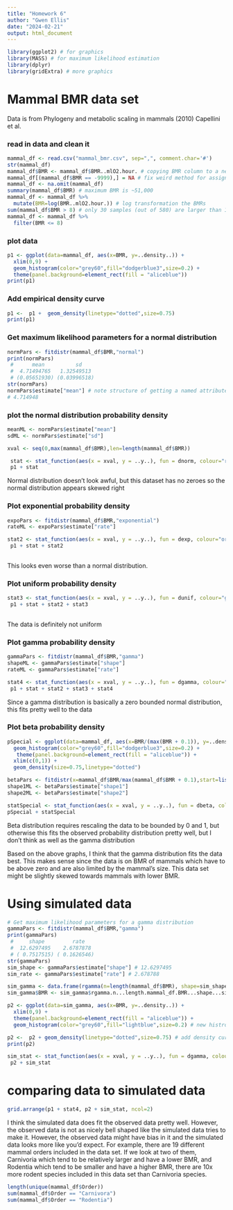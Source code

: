 ```yaml
---
title: "Homework 6"
author: "Gwen Ellis"
date: "2024-02-21"
output: html_document
---
```


```r
library(ggplot2) # for graphics
library(MASS) # for maximum likelihood estimation
library(dplyr)
library(gridExtra) # more graphics
```

# Mammal BMR data set
Data is from Phylogeny and metabolic scaling in mammals (2010) Capellini et al.

### read in data and clean it
```r
mammal_df <- read.csv("mammal_bmr.csv", sep=",", comment.char='#')
str(mammal_df)
mammal_df$BMR <- mammal_df$BMR..mlO2.hour. # copying BMR column to a new column
mammal_df[(mammal_df$BMR == -9999),] = NA # fix weird method for assigning missing values
mammal_df <- na.omit(mammal_df)
summary(mammal_df$BMR) # maximum BMR is ~51,000
mammal_df <- mammal_df %>% 
  mutate(BMR=log(BMR..mlO2.hour.)) # log transformation the BMRs
sum(mammal_df$BMR > 8) # only 30 samples (out of 580) are larger than 10^8 so I'm going to filter those out since it makes the data very hard to view (long tail)
mammal_df <- mammal_df %>% 
  filter(BMR <= 8)

```

### plot data
```r
p1 <- ggplot(data=mammal_df, aes(x=BMR, y=..density..)) +
  xlim(0,9) +
  geom_histogram(color="grey60",fill="dodgerblue3",size=0.2) +
  theme(panel.background=element_rect(fill = "aliceblue"))
print(p1)
```

### Add empirical density curve
```r
p1 <-  p1 +  geom_density(linetype="dotted",size=0.75)
print(p1)
```

### Get maximum likelihood parameters for a normal distribution
```r
normPars <- fitdistr(mammal_df$BMR,"normal")
print(normPars)
 #      mean          sd    
 #  4.71494765   1.32549513 
 # (0.05651930) (0.03996518)
str(normPars)
normPars$estimate["mean"] # note structure of getting a named attribute
# 4.714948
```

### plot the normal distribution probability density
```r
meanML <- normPars$estimate["mean"]
sdML <- normPars$estimate["sd"]

xval <- seq(0,max(mammal_df$BMR),len=length(mammal_df$BMR))

 stat <- stat_function(aes(x = xval, y = ..y..), fun = dnorm, colour="red", n = length(mammal_df$BMR), args = list(mean = meanML, sd = sdML))
 p1 + stat

```
Normal distribution doesn't look awful, but this dataset has no zeroes so the normal distribution appears skewed right

### Plot exponential probability density
```r
expoPars <- fitdistr(mammal_df$BMR,"exponential")
rateML <- expoPars$estimate["rate"]

stat2 <- stat_function(aes(x = xval, y = ..y..), fun = dexp, colour="orange2", n = length(mammal_df$BMR), args = list(rate=rateML))
 p1 + stat + stat2
 
```
This looks even worse than a normal distribution.

### Plot uniform probability density
```r
stat3 <- stat_function(aes(x = xval, y = ..y..), fun = dunif, colour="green4", n = length(mammal_df$BMR), args = list(min=min(mammal_df$BMR), max=max(mammal_df$BMR)))
 p1 + stat + stat2 + stat3
 
```
The data is definitely not uniform

### Plot gamma probability density
```r
gammaPars <- fitdistr(mammal_df$BMR,"gamma")
shapeML <- gammaPars$estimate["shape"]
rateML <- gammaPars$estimate["rate"]

stat4 <- stat_function(aes(x = xval, y = ..y..), fun = dgamma, colour="hotpink3", n = length(mammal_df$BMR), args = list(shape=shapeML, rate=rateML))
 p1 + stat + stat2 + stat3 + stat4
```

Since a gamma distribution is basically a zero bounded normal distribution, this fits pretty well to the data

### Plot beta probability density
```r
pSpecial <- ggplot(data=mammal_df, aes(x=BMR/(max(BMR + 0.1)), y=..density..)) +
  geom_histogram(color="grey60",fill="dodgerblue3",size=0.2) + 
   theme(panel.background=element_rect(fill = "aliceblue")) +
  xlim(c(0,1)) +
  geom_density(size=0.75,linetype="dotted")

betaPars <- fitdistr(x=mammal_df$BMR/max(mammal_df$BMR + 0.1),start=list(shape1=1,shape2=2),"beta")
shape1ML <- betaPars$estimate["shape1"]
shape2ML <- betaPars$estimate["shape2"]

statSpecial <- stat_function(aes(x = xval, y = ..y..), fun = dbeta, colour="orchid", n = length(mammal_df$BMR), args = list(shape1=shape1ML,shape2=shape2ML))
pSpecial + statSpecial

```

Beta distribution requires rescaling the data to be bounded by 0 and 1, but otherwise this fits the observed probability distribution pretty well, but I don't think as well as the gamma distribution

Based on the above graphs, I think that the gamma distribution fits the data best. This makes sense since the data is on BMR of mammals which have to be above zero and are also limited by the mammal's size. This data set might be slightly skewed towards mammals with lower BMR.


# Using simulated data
```r
# Get maximum likelihood parameters for a gamma distribution
gammaPars <- fitdistr(mammal_df$BMR,"gamma")
print(gammaPars)
 #     shape         rate   
 #  12.6297495    2.6787878 
 # ( 0.7517515) ( 0.1626546)
str(gammaPars)
sim_shape <- gammaPars$estimate["shape"] # 12.6297495
sim_rate <- gammaPars$estimate["rate"] # 2.678788

sim_gamma <- data.frame(rgamma(n=length(mammal_df$BMR), shape=sim_shape, rate=sim_rate)) 
sim_gamma$BMR <- sim_gamma$rgamma.n...length.mammal_df.BMR...shape...sim_shape..rate...sim_rate. # add new column

p2 <- ggplot(data=sim_gamma, aes(x=BMR, y=..density..)) + 
  xlim(0,9) +
  theme(panel.background=element_rect(fill = "aliceblue")) +
  geom_histogram(color="grey60",fill="lightblue",size=0.2) # new histrogram from simulated data

p2 <-  p2 + geom_density(linetype="dotted",size=0.75) # add density curve
print(p2)

sim_stat <- stat_function(aes(x = xval, y = ..y..), fun = dgamma, colour="hotpink3", n = length(sim_gamma$BMR), args = list(shape=sim_shape, rate=sim_rate))
 p2 + sim_stat


```


# comparing data to simulated data
```r
grid.arrange(p1 + stat4, p2 + sim_stat, ncol=2)

```

I think the simulated data does fit the observed data pretty well. However, the observed data is not as nicely bell shaped like the simulated data tries to make it. However, the observed data might have bias in it and the simulated data looks more like you'd expect. For example, there are 19 different mammal orders included in the data set. If we look at two of them, Carnivoria which tend to be relatively larger and have a lower BMR, and Rodentia which tend to be smaller and have a higher BMR, there are 10x more rodent species included in this data set than Carnivoria species.
```r
length(unique(mammal_df$Order))
sum(mammal_df$Order == "Carnivora")
sum(mammal_df$Order == "Rodentia")
```

